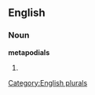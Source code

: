 ==English==

===Noun===
'''metapodials'''

# {{plural of|[[metapodial]]}}

[[Category:English plurals]]